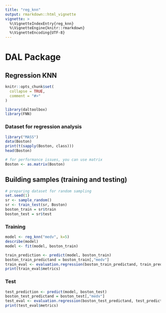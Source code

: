 ```yaml
---
title: "reg_knn"
output: rmarkdown::html_vignette
vignette: >
  %\VignetteIndexEntry{reg_knn}
  %\VignetteEngine{knitr::rmarkdown}
  %\VignetteEncoding{UTF-8}
---
```


# DAL Package

## Regression KNN

```r
knitr::opts_chunk$set(
  collapse = TRUE,
  comment = "#>"
)
```

```r
library(daltoolbox)
library(FNN)
```

### Dataset for regression analysis

```r
library("MASS")
data(Boston)
print(t(sapply(Boston, class)))
head(Boston)
```

```r
# for performance issues, you can use matrix
Boston <- as.matrix(Boston)
```

## Building samples (training and testing)

```r
# preparing dataset for random sampling
set.seed(1)
sr <- sample_random()
sr <- train_test(sr, Boston)
boston_train = sr$train
boston_test = sr$test
```

### Training

```r
model <- reg_knn("medv", k=5)
describe(model)
model <- fit(model, boston_train)

train_prediction <- predict(model, boston_train)
boston_train_predictand = boston_train[,"medv"]
train_eval <- evaluation.regression(boston_train_predictand, train_prediction)
print(train_eval$metrics)
```

### Test

```r
test_prediction <- predict(model, boston_test)
boston_test_predictand = boston_test[,"medv"]
test_eval <- evaluation.regression(boston_test_predictand, test_prediction)
print(test_eval$metrics)
```

